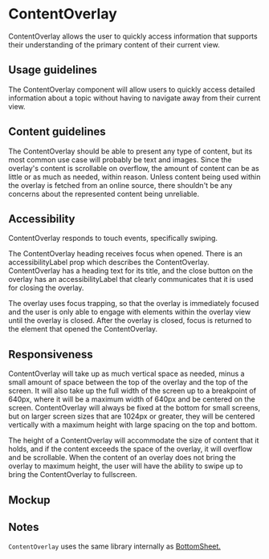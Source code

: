 
<!--
Sections of this file have been duplicated in the new docs site temporarily.
When updating this file, make sure to also update the corresponding notes file:
packages/site/src/content/[Component]/[Component]Notes.mdx
-->

<Meta title="Components/Overlays/ContentOverlay" />

# ContentOverlay

ContentOverlay allows the user to quickly access information that supports their
understanding of the primary content of their current view.

## Usage guidelines

The ContentOverlay component will allow users to quickly access detailed
information about a topic without having to navigate away from their current
view.

## Content guidelines

The ContentOverlay should be able to present any type of content, but its most
common use case will probably be text and images. Since the overlay's content is
scrollable on overflow, the amount of content can be as little or as much as
needed, within reason. Unless content being used within the overlay is fetched
from an online source, there shouldn't be any concerns about the represented
content being unreliable.

## Accessibility

ContentOverlay responds to touch events, specifically swiping.

The ContentOverlay heading receives focus when opened. There is an
accessibilityLabel prop which describes the ContentOverlay. ContentOverlay has a
heading text for its title, and the close button on the overlay has an
accessibilityLabel that clearly communicates that it is used for closing the
overlay.

The overlay uses focus trapping, so that the overlay is immediately focused and
the user is only able to engage with elements within the overlay view until the
overlay is closed. After the overlay is closed, focus is returned to the element
that opened the ContentOverlay.

## Responsiveness

ContentOverlay will take up as much vertical space as needed, minus a small
amount of space between the top of the overlay and the top of the screen. It
will also take up the full width of the screen up to a breakpoint of 640px,
where it will be a maximum width of 640px and be centered on the screen.
ContentOverlay will always be fixed at the bottom for small screens, but on
larger screen sizes that are 1024px or greater, they will be centered vertically
with a maximum height with large spacing on the top and bottom.

The height of a ContentOverlay will accommodate the size of content that it
holds, and if the content exceeds the space of the overlay, it will overflow and
be scrollable. When the content of an overlay does not bring the overlay to
maximum height, the user will have the ability to swipe up to bring the
ContentOverlay to fullscreen.

## Mockup

<Figma
  collapsable
  url="https://www.figma.com/file/avvgu5SkbBvS8lGVePBsqO/Product%2FMobile?node-id=46695%3A174234&t=99B8hWLcDU6BdfTe-1"
/>

## Notes

`ContentOverlay` uses the same library internally as
[BottomSheet.](/docs/components-selections-bottomsheet--docs)
